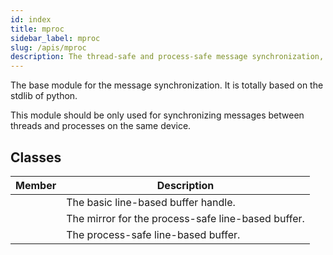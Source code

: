 ```yaml
---
id: index
title: mproc
sidebar_label: mproc
slug: /apis/mproc
description: The thread-safe and process-safe message synchronization, implemented based on the python stdlib.
---
```



<APITopBar type="module" source="mproc" />

The base module for the message synchronization. It is totally based on the stdlib of python.

This module should be only used for synchronizing messages between threads and processes on the same device.

## Classes

|                                          Member                                          | <center>Description</center>                       |
| :--------------------------------------------------------------------------------------: | :------------------------------------------------- |
|     [<IconObjType type="class" hasText={true} text="LineBuffer"/>](./LineBuffer.mdx)     | The basic line-based buffer handle.                |
| [<IconObjType type="class" hasText={true} text="LineProcMirror"/>](./LineProcMirror.mdx) | The mirror for the process-safe line-based buffer. |
| [<IconObjType type="class" hasText={true} text="LineProcBuffer"/>](./LineProcBuffer.mdx) | The process-safe line-based buffer.                |
